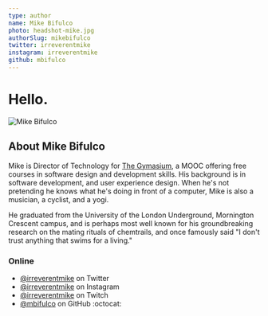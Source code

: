 ```yaml
---
type: author
name: Mike Bifulco
photo: headshot-mike.jpg
authorSlug: mikebifulco
twitter: irreverentmike
instagram: irreverentmike
github: mbifulco
---
```


# Hello.

![Mike Bifulco](/images/headshot-mike.jpg)

## About Mike Bifulco

Mike is Director of Technology for [The Gymasium](http://www.thegymnasium.com), a MOOC offering free courses in software design and development skills. His background is in software development, and user experience design. When he's not pretending he knows what he's doing in front of a computer, Mike is also a musician, a cyclist, and a yogi.

He graduated from the University of the London Underground, Mornington Crescent campus, and is perhaps most well known for his groundbreaking research on the mating rituals of chemtrails, and once famously said "I don't trust anything that swims for a living."

### Online

- [@irreverentmike](https://twitter.com/irreverentmike) on Twitter
- [@irreverentmike](https://instagram.com/irreverentmike) on Instagram
- [@irreverentmike](https://www.twitch.tv/irreverentmike) on Twitch
- [@mbifulco](http://github.com/mbifulco) on GitHub :octocat:
